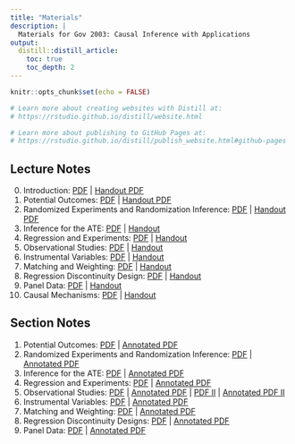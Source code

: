 ```yaml
---
title: "Materials"
description: |
  Materials for Gov 2003: Causal Inference with Applications
output:
  distill::distill_article:
    toc: true
    toc_depth: 2
---
```


```r
knitr::opts_chunk$set(echo = FALSE)

# Learn more about creating websites with Distill at:
# https://rstudio.github.io/distill/website.html

# Learn more about publishing to GitHub Pages at:
# https://rstudio.github.io/distill/publish_website.html#github-pages

```

## Lecture Notes

0. Introduction: [PDF](files/00_intro.pdf) |  [Handout PDF](files/00_intro_handout.pdf)
1. Potential Outcomes: [PDF](files/01_potential_outcomes.pdf) |  [Handout PDF](files/01_potential_outcomes_handout.pdf)
1. Randomized Experiments and Randomization Inference: [PDF](files/02_experiments.pdf) |  [Handout PDF](files/02_experiments_handout.pdf)
1. Inference for the ATE: [PDF](files/03_ate_inference.pdf) | [Handout](files/03_ate_inference_handout.pdf) 
1. Regression and Experiments: [PDF](files/04_regression.pdf) | [Handout](files/04_regression_handout.pdf)
1. Observational Studies: [PDF](files/05_observational_studies.pdf) | [Handout](files/05_observational_studies_handout.pdf)
1. Instrumental Variables: [PDF](files/06_iv.pdf) | [Handout](files/06_iv_handout.pdf)
1. Matching and Weighting: [PDF](files/07_matching_weighting.pdf) | [Handout](files/07_matching_weighting_handout.pdf) 
1. Regression Discontinuity Design: [PDF](files/08_rdd.pdf) | [Handout](files/08_rdd_handout.pdf)
1. Panel Data: [PDF](files/09_panel_did.pdf) | [Handout](files/09_panel_did_handout.pdf) 
1. Causal Mechanisms: [PDF](files/10_mechanisms.pdf) | [Handout](files/10_mechanisms_handout.pdf)

## Section Notes

1. Potential Outcomes: [PDF](files/section1_gov2003_2021F.pdf) | [Annotated PDF](files/section1_gov2003_2021F_annotated.pdf)
1. Randomized Experiments and Randomization Inference: [PDF](files/section2_gov2003_2021F.pdf) | [Annotated PDF](files/section2_gov2003_2021F_annotated.pdf)
1. Inference for the ATE: [PDF](files/section3_gov2003_2021F.pdf) | [Annotated PDF](files/section3_gov2003_2021F_annotated.pdf)
1. Regression and Experiments: [PDF](files/section4_gov2003_2021F.pdf) | [Annotated PDF](files/section4_gov2003_2021F_annotated.pdf)
1. Observational Studies: [PDF](files/section5_gov2003_2021F.pdf) | [Annotated PDF](files/section5_gov2003_2021F_annotated.pdf) | [PDF II](files/section6_gov2003_2021F.pdf) | [Annotated PDF II](files/section6_gov2003_2021F_annotated.pdf)
1. Instrumental Variables: [PDF](files/section7_gov2003_2021F.pdf) | [Annotated PDF](files/section7_gov2003_2021F_annotated.pdf)
1. Matching and Weighting: [PDF](files/section8_gov2003_2021F.pdf) | [Annotated PDF](files/section8_gov2003_2021F_annotated.pdf)
1. Regression Discontinuity Designs: [PDF](files/section9_gov2003_2021F.pdf) | [Annotated PDF](files/section9_gov2003_2021F_annotated.pdf)
1. Panel Data: [PDF](files/section10_gov2003_2021F.pdf) | [Annotated PDF](files/section10_gov2003_2021F_annotated.pdf)


